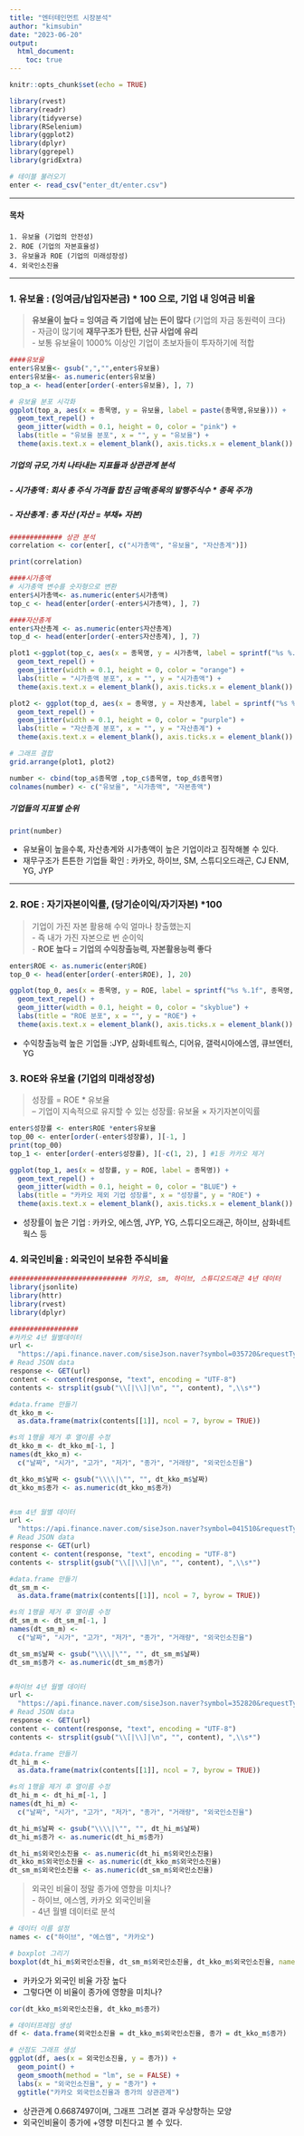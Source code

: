 ```yaml
---
title: "엔터테인먼트 시장분석"
author: "kimsubin"
date: "2023-06-20"
output:
  html_document:
    toc: true
---
```




```r
knitr::opts_chunk$set(echo = TRUE)

library(rvest)
library(readr)
library(tidyverse)
library(RSelenium)
library(ggplot2)
library(dplyr)
library(ggrepel)
library(gridExtra)
```


```r
# 테이블 불러오기
enter <- read_csv("enter_dt/enter.csv")
```

***
#### 목차
```
1. 유보율 (기업의 안전성) 
2. ROE (기업의 자본효율성)
3. 유보율과 ROE (기업의 미래성장성)
4. 외국인소진율 
```
***
### 1. 유보율 : (잉여금/납입자본금) * 100 으로, 기업 내 잉여금 비율
> **유보율이 높다 = 잉여금 즉 기업에 남는 돈이 많다** (기업의 자금 동원력이 크다)  
- 자금이 많기에 **재무구조가 탄탄, 신규 사업에 유리**  
- 보통 유보율이 1000% 이상인 기업이 초보자들이 투자하기에 적합


```r
####유보율
enter$유보율<- gsub(",","",enter$유보율)
enter$유보율<- as.numeric(enter$유보율)
top_a <- head(enter[order(-enter$유보율), ], 7)

# 유보율 분포 시각화
ggplot(top_a, aes(x = 종목명, y = 유보율, label = paste(종목명,유보율))) +
  geom_text_repel() +
  geom_jitter(width = 0.1, height = 0, color = "pink") +
  labs(title = "유보율 분포", x = "", y = "유보율") +
  theme(axis.text.x = element_blank(), axis.ticks.x = element_blank())
```

##### 기업의 규모,가치 나타내는 지표들과 상관관계 분석

##### - 시가총액 : 회사 총 주식 가격들 합친 금액(종목의 발행주식수 * 종목 주가)  
##### - 자산총계 : 총 자산 (자산 = 부채+ 자본)

```r
############# 상관 분석
correlation <- cor(enter[, c("시가총액", "유보율", "자산총계")])
```

```r
print(correlation)
```

```r
####시가총액
# 시가총액 변수를 숫자형으로 변환
enter$시가총액<- as.numeric(enter$시가총액)
top_c <- head(enter[order(-enter$시가총액), ], 7)

####자산총계
enter$자산총계 <- as.numeric(enter$자산총계)
top_d <- head(enter[order(-enter$자산총계), ], 7)
```

```r
plot1 <-ggplot(top_c, aes(x = 종목명, y = 시가총액, label = sprintf("%s %.1f", 종목명, 시가총액))) +
  geom_text_repel() +
  geom_jitter(width = 0.1, height = 0, color = "orange") +
  labs(title = "시가총액 분포", x = "", y = "시가총액") +
  theme(axis.text.x = element_blank(), axis.ticks.x = element_blank())

plot2 <- ggplot(top_d, aes(x = 종목명, y = 자산총계, label = sprintf("%s %.1f", 종목명, 자산총계))) +
  geom_text_repel() +
  geom_jitter(width = 0.1, height = 0, color = "purple") +
  labs(title = "자산총계 분포", x = "", y = "자산총계") +
  theme(axis.text.x = element_blank(), axis.ticks.x = element_blank())

# 그래프 결합
grid.arrange(plot1, plot2)
```

```r
number <- cbind(top_a$종목명 ,top_c$종목명, top_d$종목명)
colnames(number) <- c("유보율", "시가총액", "자본총액")
```

##### 기업들의 지표별 순위
```r
print(number)
```

- 유보율이 높을수록, 자산총계와 시가총액이 높은 기업이라고 짐작해볼 수 있다.  
- 재무구조가 튼튼한 기업들 확인 : 카카오, 하이브, SM, 스튜디오드래곤, CJ ENM, YG, JYP

***
### 2. ROE : 자기자본이익률, (당기순이익/자기자본) *100
> 기업이 가진 자본 활용해 수익 얼마나 창출했는지  
- 즉 내가 가진 자본으로 번 순이익  
- **ROE 높다 = 기업의 수익창출능력, 자본활용능력 좋다** 

```r
enter$ROE <- as.numeric(enter$ROE)
top_0 <- head(enter[order(-enter$ROE), ], 20)

ggplot(top_0, aes(x = 종목명, y = ROE, label = sprintf("%s %.1f", 종목명, ROE))) +
  geom_text_repel() +
  geom_jitter(width = 0.1, height = 0, color = "skyblue") +
  labs(title = "ROE 분포", x = "", y = "ROE") +
  theme(axis.text.x = element_blank(), axis.ticks.x = element_blank())
```

- 수익창출능력 높은 기업들 :JYP, 삼화네트웍스, 디어유, 갤럭시아에스엠, 큐브엔터, YG


### 3. ROE와 유보율 (기업의 미래성장성)
> 성장률 = ROE * 유보율  
– 기업이 지속적으로 유지할 수 있는 성장률: 유보율 × 자기자본이익률

```r
enter$성장률 <- enter$ROE *enter$유보율
top_00 <- enter[order(-enter$성장률), ][-1, ]
print(top_00)
top_1 <- enter[order(-enter$성장률), ][-c(1, 2), ] #1등 카카오 제거
```

```r
ggplot(top_1, aes(x = 성장률, y = ROE, label = 종목명)) +
  geom_text_repel() +
  geom_jitter(width = 0.1, height = 0, color = "BLUE") +
  labs(title = "카카오 제외 기업 성장률", x = "성장률", y = "ROE") +
  theme(axis.text.x = element_blank(), axis.ticks.x = element_blank())
```

- 성장률이 높은 기업 : 카카오, 에스엠, JYP, YG, 스튜디오드래곤, 하이브, 삼화네트웍스 등


### 4. 외국인비율 : 외국인이 보유한 주식비율

```r
############################# 카카오, sm, 하이브, 스튜디오드래곤 4년 데이터
library(jsonlite)
library(httr)
library(rvest)
library(dplyr)

#################
#카카오 4년 월별데이터
url <-
  "https://api.finance.naver.com/siseJson.naver?symbol=035720&requestType=1&startTime=20201001&endTime=20230602&timeframe=month"
# Read JSON data
response <- GET(url)
content <- content(response, "text", encoding = "UTF-8")
contents <- strsplit(gsub("\\[|\\]|\n", "", content), ",\\s*")

#data.frame 만들기
dt_kko_m <-
  as.data.frame(matrix(contents[[1]], ncol = 7, byrow = TRUE))

#s의 1행을 제거 후 열이름 수정
dt_kko_m <- dt_kko_m[-1, ]
names(dt_kko_m) <-
  c("날짜", "시가", "고가", "저가", "종가", "거래량", "외국인소진율")

dt_kko_m$날짜 <- gsub("\\\\|\"", "", dt_kko_m$날짜)
dt_kko_m$종가 <- as.numeric(dt_kko_m$종가)


#sm 4년 월별 데이터
url <-
  "https://api.finance.naver.com/siseJson.naver?symbol=041510&requestType=1&startTime=20201001&endTime=20230602&timeframe=month"
# Read JSON data
response <- GET(url)
content <- content(response, "text", encoding = "UTF-8")
contents <- strsplit(gsub("\\[|\\]|\n", "", content), ",\\s*")

#data.frame 만들기
dt_sm_m <-
  as.data.frame(matrix(contents[[1]], ncol = 7, byrow = TRUE))

#s의 1행을 제거 후 열이름 수정
dt_sm_m <- dt_sm_m[-1, ]
names(dt_sm_m) <-
  c("날짜", "시가", "고가", "저가", "종가", "거래량", "외국인소진율")

dt_sm_m$날짜 <- gsub("\\\\|\"", "", dt_sm_m$날짜)
dt_sm_m$종가 <- as.numeric(dt_sm_m$종가)


#하이브 4년 월별 데이터
url <-
  "https://api.finance.naver.com/siseJson.naver?symbol=352820&requestType=1&startTime=20201001&endTime=20230602&timeframe=month"
# Read JSON data
response <- GET(url)
content <- content(response, "text", encoding = "UTF-8")
contents <- strsplit(gsub("\\[|\\]|\n", "", content), ",\\s*")

#data.frame 만들기
dt_hi_m <-
  as.data.frame(matrix(contents[[1]], ncol = 7, byrow = TRUE))

#s의 1행을 제거 후 열이름 수정
dt_hi_m <- dt_hi_m[-1, ]
names(dt_hi_m) <-
  c("날짜", "시가", "고가", "저가", "종가", "거래량", "외국인소진율")

dt_hi_m$날짜 <- gsub("\\\\|\"", "", dt_hi_m$날짜)
dt_hi_m$종가 <- as.numeric(dt_hi_m$종가)

dt_hi_m$외국인소진율 <- as.numeric(dt_hi_m$외국인소진율)
dt_kko_m$외국인소진율 <- as.numeric(dt_kko_m$외국인소진율)
dt_sm_m$외국인소진율 <- as.numeric(dt_sm_m$외국인소진율)
```


> 외국인 비율이 정말 종가에 영향을 미치나?  
- 하이브, 에스엠, 카카오 외국인비율  
- 4년 월별 데이터로 분석 

```r
# 데이터 이름 설정
names <- c("하이브", "에스엠", "카카오")

# boxplot 그리기
boxplot(dt_hi_m$외국인소진율, dt_sm_m$외국인소진율, dt_kko_m$외국인소진율, names = names)

```


- 카카오가 외국인 비율 가장 높다
- 그렇다면 이 비율이 종가에 영향을 미치나?


```r
cor(dt_kko_m$외국인소진율, dt_kko_m$종가)
```

```r
# 데이터프레임 생성
df <- data.frame(외국인소진율 = dt_kko_m$외국인소진율, 종가 = dt_kko_m$종가)

# 산점도 그래프 생성
ggplot(df, aes(x = 외국인소진율, y = 종가)) +
  geom_point() +
  geom_smooth(method = "lm", se = FALSE) +
  labs(x = "외국인소진율", y = "종가") +
  ggtitle("카카오 외국인소진율과 종가의 상관관계")
```


- 상관관계  0.6687497이며, 그래프 그려본 결과 우상향하는 모양
- 외국인비율이 종가에 +영향 미친다고 볼 수 있다. 
